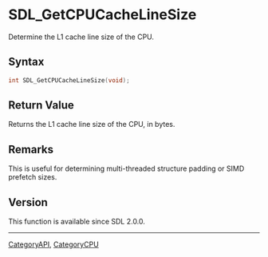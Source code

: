 = SDL_GetCPUCacheLineSize =

Determine the L1 cache line size of the CPU.

== Syntax ==

<syntaxhighlight lang='c'>
int SDL_GetCPUCacheLineSize(void);
</syntaxhighlight>

== Return Value ==

Returns the L1 cache line size of the CPU, in bytes.

== Remarks ==

This is useful for determining multi-threaded structure padding or SIMD
prefetch sizes.

== Version ==

This function is available since SDL 2.0.0.

----
[[CategoryAPI]], [[CategoryCPU]]


